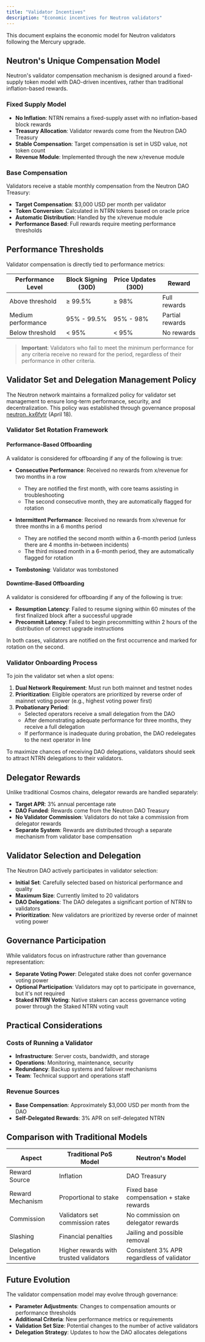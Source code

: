 ```yaml
---
title: "Validator Incentives"
description: "Economic incentives for Neutron validators"
---
```


This document explains the economic model for Neutron validators following the Mercury upgrade.

## Neutron's Unique Compensation Model

Neutron's validator compensation mechanism is designed around a fixed-supply token model with DAO-driven incentives, rather than traditional inflation-based rewards.

### Fixed Supply Model

- **No Inflation**: NTRN remains a fixed-supply asset with no inflation-based block rewards
- **Treasury Allocation**: Validator rewards come from the Neutron DAO Treasury
- **Stable Compensation**: Target compensation is set in USD value, not token count
- **Revenue Module**: Implemented through the new x/revenue module

### Base Compensation

Validators receive a stable monthly compensation from the Neutron DAO Treasury:

- **Target Compensation**: $3,000 USD per month per validator
- **Token Conversion**: Calculated in NTRN tokens based on oracle price
- **Automatic Distribution**: Handled by the x/revenue module
- **Performance Based**: Full rewards require meeting performance thresholds

## Performance Thresholds

Validator compensation is directly tied to performance metrics:

| Performance Level | Block Signing (30D) | Price Updates (30D) | Reward |
|-------------------|---------------------|---------------------|--------|
| Above threshold   | ≥ 99.5%             | ≥ 98%               | Full rewards |
| Medium performance| 95% - 99.5%         | 95% - 98%           | Partial rewards |
| Below threshold   | < 95%               | < 95%               | No rewards |

> **Important**: Validators who fail to meet the minimum performance for any criteria receive no reward for the period, regardless of their performance in other criteria.

## Validator Set and Delegation Management Policy

The Neutron network maintains a formalized policy for validator set management to ensure long-term performance, security, and decentralization. This policy was established through governance proposal [neutron..kx6fytr](https://neutron.celat.one/proposals/32) (April 18).

### Validator Set Rotation Framework

#### Performance-Based Offboarding

A validator is considered for offboarding if any of the following is true:

- **Consecutive Performance**: Received no rewards from x/revenue for two months in a row
  - They are notified the first month, with core teams assisting in troubleshooting
  - The second consecutive month, they are automatically flagged for rotation
  
- **Intermittent Performance**: Received no rewards from x/revenue for three months in a 6 months period
  - They are notified the second month within a 6-month period (unless there are 4 months in-between incidents)
  - The third missed month in a 6-month period, they are automatically flagged for rotation
  
- **Tombstoning**: Validator was tombstoned

#### Downtime-Based Offboarding

A validator is considered for offboarding if any of the following is true:

- **Resumption Latency**: Failed to resume signing within 60 minutes of the first finalized block after a successful upgrade
- **Precommit Latency**: Failed to begin precommitting within 2 hours of the distribution of correct upgrade instructions

In both cases, validators are notified on the first occurrence and marked for rotation on the second.

### Validator Onboarding Process

To join the validator set when a slot opens:

1. **Dual Network Requirement**: Must run both mainnet and testnet nodes
2. **Prioritization**: Eligible operators are prioritized by reverse order of mainnet voting power (e.g., highest voting power first)
3. **Probationary Period**: 
   - Selected operators receive a small delegation from the DAO
   - After demonstrating adequate performance for three months, they receive a full delegation
   - If performance is inadequate during probation, the DAO redelegates to the next operator in line

To maximize chances of receiving DAO delegations, validators should seek to attract NTRN delegations to their validators.

## Delegator Rewards

Unlike traditional Cosmos chains, delegator rewards are handled separately:

- **Target APR**: 3% annual percentage rate
- **DAO Funded**: Rewards come from the Neutron DAO Treasury
- **No Validator Commission**: Validators do not take a commission from delegator rewards
- **Separate System**: Rewards are distributed through a separate mechanism from validator base compensation

## Validator Selection and Delegation

The Neutron DAO actively participates in validator selection:

- **Initial Set**: Carefully selected based on historical performance and quality
- **Maximum Size**: Currently limited to 20 validators
- **DAO Delegations**: The DAO delegates a significant portion of NTRN to validators
- **Prioritization**: New validators are prioritized by reverse order of mainnet voting power

## Governance Participation

While validators focus on infrastructure rather than governance representation:

- **Separate Voting Power**: Delegated stake does not confer governance voting power
- **Optional Participation**: Validators may opt to participate in governance, but it's not required
- **Staked NTRN Voting**: Native stakers can access governance voting power through the Staked NTRN voting vault

## Practical Considerations

### Costs of Running a Validator

- **Infrastructure**: Server costs, bandwidth, and storage
- **Operations**: Monitoring, maintenance, security
- **Redundancy**: Backup systems and failover mechanisms
- **Team**: Technical support and operations staff

### Revenue Sources

- **Base Compensation**: Approximately $3,000 USD per month from the DAO
- **Self-Delegated Rewards**: 3% APR on self-delegated NTRN

## Comparison with Traditional Models

| Aspect | Traditional PoS Model | Neutron's Model |
|--------|----------------------|----------------|
| Reward Source | Inflation | DAO Treasury |
| Reward Mechanism | Proportional to stake | Fixed base compensation + stake rewards |
| Commission | Validators set commission rates | No commission on delegator rewards |
| Slashing | Financial penalties | Jailing and possible removal |
| Delegation Incentive | Higher rewards with trusted validators | Consistent 3% APR regardless of validator |

## Future Evolution

The validator compensation model may evolve through governance:
- **Parameter Adjustments**: Changes to compensation amounts or performance thresholds
- **Additional Criteria**: New performance metrics or requirements
- **Validation Set Size**: Potential changes to the number of active validators
- **Delegation Strategy**: Updates to how the DAO allocates delegations 